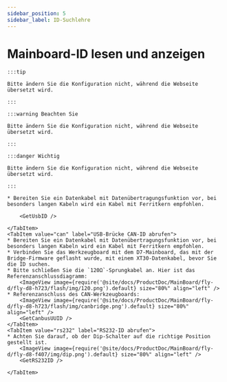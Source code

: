 ```yaml
---
sidebar_position: 5
sidebar_label: ID-Suchlehre
---
```







# Mainboard-ID lesen und anzeigen

    :::tip

    Bitte ändern Sie die Konfiguration nicht, während die Webseite übersetzt wird.

    :::

    :::warning Beachten Sie

    Bitte ändern Sie die Konfiguration nicht, während die Webseite übersetzt wird.

    :::

    :::danger Wichtig

    Bitte ändern Sie die Konfiguration nicht, während die Webseite übersetzt wird.

    :::

<Tabs>
    <TabItem value="usb" label="USB-ID abrufen" default>
        
    * Bereiten Sie ein Datenkabel mit Datenübertragungsfunktion vor, bei besonders langen Kabeln wird ein Kabel mit Ferritkern empfohlen.
    
        <GetUsbID />
        
    </TabItem>
    <TabItem value="can" label="USB-Brücke CAN-ID abrufen">
    * Bereiten Sie ein Datenkabel mit Datenübertragungsfunktion vor, bei besonders langen Kabeln wird ein Kabel mit Ferritkern empfohlen.
    * Verbinden Sie das Werkzeugboard mit dem D7-Mainboard, das mit der Bridge-Firmware geflasht wurde, mit einem XT30-Datenkabel, bevor Sie die ID suchen.
    * Bitte schließen Sie die `120Ω`-Sprungkabel an. Hier ist das Referenzanschlussdiagramm:
        <ImageView image={require('@site/docs/ProductDoc/MainBoard/fly-d/fly-d8-h723/flash/img/120.png').default} size="80%" align="left" />
    * Referenzanschluss des CAN-Werkzeugboards:
        <ImageView image={require('@site/docs/ProductDoc/MainBoard/fly-d/fly-d8-h723/flash/img/canbridge.png').default} size="80%" align="left" />   
        <GetCanbusUUID />
    </TabItem>
    <TabItem value="rs232" label="RS232-ID abrufen">
    * Achten Sie darauf, ob der Dip-Schalter auf die richtige Position gestellt ist.
        <ImageView image={require('@site/docs/ProductDoc/MainBoard/fly-d/fly-d8-f407/img/dip.png').default} size="80%" align="left" />              
        <GetRS232ID />

    </TabItem>
</Tabs>